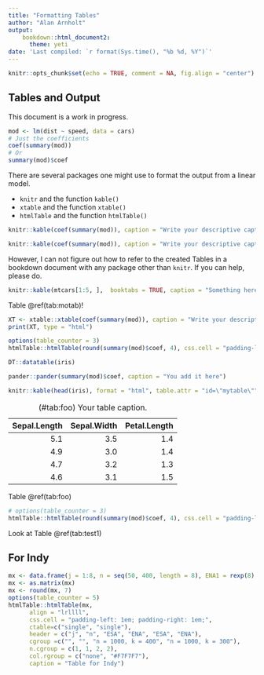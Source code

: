```yaml
---
title: "Formatting Tables"
author: "Alan Arnholt"
output: 
    bookdown::html_document2:
      theme: yeti
date: 'Last compiled: `r format(Sys.time(), "%b %d, %Y")`'
---
```


```r
knitr::opts_chunk$set(echo = TRUE, comment = NA, fig.align = "center")
```

## Tables and Output {-}

This document is a work in progress.  

```r
mod <- lm(dist ~ speed, data = cars)
# Just the coefficients
coef(summary(mod))
# Or
summary(mod)$coef
```

There are several packages one might use to format the output from a linear model.

* `knitr` and the function `kable()`
* `xtable` and the function `xtable()`
* `htmlTable` and the function `htmlTable()`

```r
knitr::kable(coef(summary(mod)), caption = "Write your descriptive caption between the quotes", booktabs = TRUE, digits = 4)
```

```r
knitr::kable(coef(summary(mod)), caption = "Write your descriptive caption between the quotes 2", booktabs = TRUE, digits = 4, col.names = c("$\\alpha$", "$\\beta$", "$\\delta$", "$\\eta$"))
```


However, I can not figure out how to refer to the created Tables in a bookdown document with any package other than `knitr`.  If you can help, please do.



```r
knitr::kable(mtcars[1:5, ],  booktabs = TRUE, caption = "Something here")
```

Table \@ref(tab:motab)!

```r
XT <- xtable::xtable(coef(summary(mod)), caption = "Write your descriptive caption between the quotes", auto = TRUE)
print(XT, type = "html")
```

```r
options(table_counter = 3)
htmlTable::htmlTable(round(summary(mod)$coef, 4), css.cell = "padding-left: 1em; padding-right: 1em;", caption ="`dist` regressed on `speed`", align = "rrrr")
```

```r
DT::datatable(iris)
```

```r
pander::pander(summary(mod)$coef, caption = "You add it here")
```

```r
knitr::kable(head(iris), format = "html", table.attr = "id=\"mytable\"")
```

Table: (\#tab:foo) Your table caption.

| Sepal.Length| Sepal.Width| Petal.Length|
|------------:|-----------:|------------:|
|          5.1|         3.5|          1.4|
|          4.9|         3.0|          1.4|
|          4.7|         3.2|          1.3|
|          4.6|         3.1|          1.5|

Table \@ref(tab:foo)

```r
# options(table_counter = 3)
htmlTable::htmlTable(round(summary(mod)$coef, 4), css.cell = "padding-left: 1em; padding-right: 1em;", caption ="`dist` regressed on `speed`", align = "rrrr")
```

Look  at Table \@ref(tab:test1)

## For Indy {-}

```r
mx <- data.frame(j = 1:8, n = seq(50, 400, length = 8), ENA1 = rexp(8), ESA1 = rexp(8), ENA2 = rexp(8), ESA2 = rexp(8))
mx <- as.matrix(mx)
mx <- round(mx, 7)
options(table_counter = 5)
htmlTable::htmlTable(mx,
      align = "lrllll",
      css.cell = "padding-left: 1em; padding-right: 1em;",
      ctable=c("single", "single"),
      header = c("j", "n", "ESA", "ENA", "ESA", "ENA"),
      cgroup =c("", "", "n = 1000, k = 400", "n = 1000, k = 300"),
      n.cgroup = c(1, 1, 2, 2),
      col.rgroup = c("none", "#F7F7F7"),
      caption = "Table for Indy")
```

